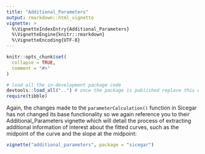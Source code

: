 ```yaml
---
title: "Additional_Parameters"
output: rmarkdown::html_vignette
vignette: >
  %\VignetteIndexEntry{Additional_Parameters}
  %\VignetteEngine{knitr::rmarkdown}
  %\VignetteEncoding{UTF-8}
---
```


```r
knitr::opts_chunk$set(
  collapse = TRUE,
  comment = "#>"
)
```

```r
# load all the in-development package code
devtools::load_all("..") # once the package is published replace this with library(SPT)
require(tibble)
```

Again, the changes made to the `parameterCalculation()` function in Sicegar has not changed its base functionality so we again reference you to their Additional_Parameters vignette which will detail the process of extracting additional information of interest about the fitted curves, such as the midpoint of the curve and the slope at the midpoint:

```r
vignette("additional_parameters", package = "sicegar")
```
